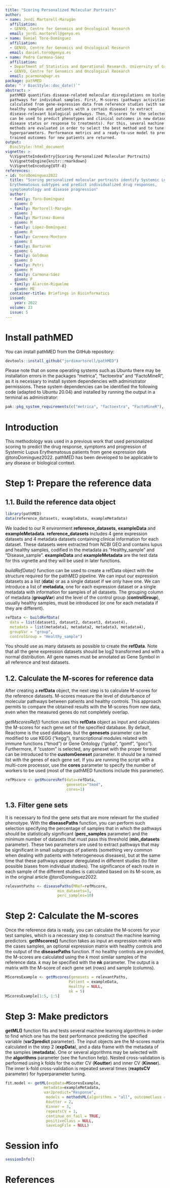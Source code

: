 ```yaml
---
title: "Scoring Personalized Molecular Portraits"
author:
- name: Jordi Martorell-Marugán
  affiliation:
  - GENYO, Centre for Genomics and Oncological Research
  email: jordi.martorell@genyo.es
- name: Daniel Toro-Domínguez
  affiliation:
  - GENYO, Centre for Genomics and Oncological Research
  email: daniel.toro@genyo.es
- name: Pedro Carmona-Sáez
  affiliation:
  - Department of Statistics and Operational Research. University of Granada
  - GENYO, Centre for Genomics and Oncological Research
  email: pcarmona@ugr.es
package: pathMED
date: "`r BiocStyle::doc_date()`"
abstract: >
  pathMED quantifies disease-related molecular disregulations on biological
  pathways for individual samples. First, M-scores (pathways activities) are
  calculated from gene-expression data from reference studies (with samples from
  healthy samples and patients with a certain disease) to extract
  disease-relevant biological pathways. Then, M-scores for the selected pathways
  can be used to predict phenotypes and clinical outcomes in new datasets (e.g., 
  disease status or response to treatments). For this, several machine learning
  methods are evaluated in order to select the best method and to tune
  hyperparameters. Performance metrics and a ready-to-use model to predict the
  trained outcomes for new patients are returned.
output:
  BiocStyle::html_document
vignette: >
  %\VignetteIndexEntry{Scoring Personalized Molecular Portraits}
  %\VignetteEngine{knitr::rmarkdown}
  %\VignetteEncoding{UTF-8}
references:
- id: toroDominguez2022
  title: "Scoring personalized molecular portraits identify Systemic Lupus 
  Erythematosus subtypes and predict individualized drug responses, 
  symptomatology and disease progression"
  author:
  - family: Toro-Domínguez
    given: D
  - family: Martorell-Marugán
    given: J
  - family: Martínez-Bueno
    given: M
  - family: López-Domínguez
    given: R
  - family: Carnero-Montoro
    given: E
  - family: Barturen
    given: G
  - family: Goldman
    given: D
  - family: Petri
    given: M
  - family: Carmona-Sáez
    given: P
  - family: Alarcón-Riquelme
    given: ME
  container-title: Briefings in Bioinformatics
  issued:
    year: 2022
  volume: 23
  issue: 5
---
```



# Install pathMED

You can install pathMED from the GitHub repository:

```r
devtools::install_github("jordimartorell/pathMED")
```

Please note that on some operating systems such as Ubuntu there may be 
installation errors in the packages "metrica", "factoextra" and "FactoMineR",
as it is necessary to install system dependencies with administrator permissions.
These system dependencies can be identified the following code (adapted to 
Ubuntu 20.04) and installed by running the output in a terminal as administrator:

```r
pak::pkg_system_requirements(c("metrica", "factoextra", "FactoMineR"), "ubuntu", "20.04")
```


# Introduction

This methodology was used in a previous work that used 
personalized scoring to predict the drug response, symptoms and progression of 
Systemic Lupus Erythematosus patients from gene expression data 
@toroDominguez2022. pathMED has been developed to be applicable to any disease 
or biological context.


# Step 1: Prepare the reference data

## 1.1. Build the reference data object

```r
library(pathMED)
data(reference_datasets, exampleData, exampleMetadata)
```

We loaded to our R environment **reference_datasets**, 
**exampleData** and **exampleMetadata**.
**reference_datasets** includes 4 gene expression datasets and 4 metadata 
datasets containing clinical information for each dataset. These datasets 
were extracted from NCBI GEO and contains lupus and healthy samples, codified 
in the metadata as "Healthy_sample" and "Disease_sample".
**exampleData** and **exampleMetadata** are the test data for this vignette and 
they will be used in later functions.

_buildRefData()_ function can be used to create a refData object with the 
structure required for the pathMED pipeline. We can input our expression 
datasets as a list (**data**) or as a single dataset if we only have one. We can 
introduce a list of **metadata**, one for each expression dataset or a single 
metadata with information for samples of all datasets. The grouping column of 
metadata (**groupVar**) and the level of the control group (**controlGroup**), 
usually healthy samples, must be introduced (or one for each metadata if they 
are different).

```r
refData <- buildRefData(
  data = list(dataset1, dataset2, dataset3, dataset4),
  metadata = list(metadata1, metadata2, metadata3, metadata4),
  groupVar = "group",
  controlGroup = "Healthy_sample")
```

You should use as many datasets as possible to create the **refData**.
Note that all the gene expression datasets should be log2 transformed and with 
a normal distribution. All gene names must be annotated as Gene Symbol in all 
reference and test datasets.

## 1.2. Calculate the M-scores for reference data

After creating a **refData** object, the next step is to calculate M-scores 
for the reference datasets. M-scores measure the level of disturbance of 
molecular pathways between patients and healthy controls. 
This approach permits to compare the obtained results with the M-scores from 
new data, even when the measured genes do not completely overlap.

_getMscoresRef()_ function uses this **refData** object as input and calculates
the M-scores for each gene set of the specified database. By default, Reactome
is the used database, but the **genesets** parameter can be modified to use 
KEGG ("kegg"),  transcriptional modules related with immune functions (“tmod”)
or Gene Ontology ("gobp", 
"gomf", "gocc"). Furthermore, if "custom" is selected, any geneset with the 
proper format can be introduced to the **customGeneset** parameter. It should 
be a named list with the genes of each gene set. If you are running the script 
with a multi-core processor, use the **cores** parameter to specify the number 
of workers to be used (most of the pathMED functions include this parameter).

```r
refMscore <- getMscoresRef(data=refData,
                           genesets="tmod",
                           cores=1)
```

## 1.3. Filter gene sets

It is necessary to find the gene sets that are more relevant for the studied 
phenotype. With the **diseasePaths** function, you can perform such selection 
specifying the percentage of samples that in which the pathways should be 
statistically significant (**perc_samples** parameter) and the minimum number
of datasets that must pass this threshold (**min_datasets** parameter). These
two parameters are used to extract pathways that may be significant in small 
subgroups of patients (something very common when dealing with patients with 
heterogeneous diseases), but at the same time that these pathways appear 
deregulated in different studies (to filter possible biases from individual 
studies). The significance of each route in each sample of the different studies
is calculated based on its M-score, as in the original article
@toroDominguez2022.

```r
relevantPaths <- diseasePaths(MRef=refMscore,
                       min_datasets=3,
                       perc_samples=10)
```

# Step 2: Calculate the M-scores

Once the reference data is ready, you can calculate the M-scores for your test 
samples, which is a necessary step to construct the machine learning predictors.
**getMscores()** function takes as input an expression matrix with the cases 
samples, an optional expression matrix with healthy controls and the output of 
the **diseasePaths** function. If no healthy controls are provided, the M-scores
are calculated using the *k* most similar samples of the reference data. *k* 
may be specified with the **nk** parameter. The output is a matrix with the 
M-score of each gene set (rows) and sample (columns).

```r
MScoresExample <- getMscores(genesets = relevantPaths,
                            Patient = exampleData,
                            Healthy = NULL,
                            nk = 5)
MScoresExample[1:5, 1:5]
```

# Step 3: Make predictors

**getML()** function fits and tests several machine learning algorithms in 
order to find which one has the best performance predicting the specified 
variable (**var2predict** parameter). The input objects are the M-scores matrix 
calculated in the step 2 (**expData**), and a data frame with the metadata of 
the samples (**metadata**). One or several algorithms may be selected with the 
**algorithms** parameter (see the function help). Nested cross-validation is 
performed using k folds for the outter CV (**Koutter**) and inner CV (**Kinner**). 
The inner k-fold cross-validation is repeated several times (**reaptsCV** 
parameter) for hyperparameter tuning.

```r
fit.model <- getML(expData=MScoresExample,
                 metadata=exampleMetadata,
                 var2predict="Response",
                  models = methodsML(algorithms = "all", outcomeClass = "character"),
                  Koutter = 2,
                  Kinner = 3,
                  repeatsCV = 1,
                  continue_on_fail = TRUE,
                  positiveClass = NULL,
                  saveLogFile = NULL)
```

# Session info
```r
sessionInfo()
```

# References
